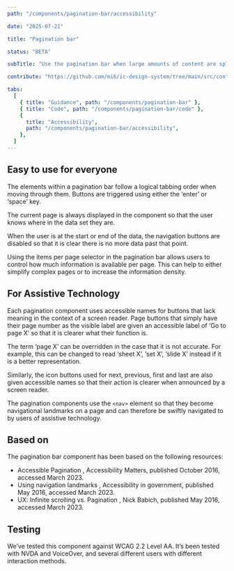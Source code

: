 ```yaml
---
path: "/components/pagination-bar/accessibility"

date: "2025-07-21"

title: "Pagination bar"

status: "BETA"

subTitle: "Use the pagination bar when large amounts of content are split across multiple pages and various pagination options are required."

contribute: "https://github.com/mi6/ic-design-system/tree/main/src/content/structured/components/pagination-bar"

tabs:
  [
    { title: "Guidance", path: "/components/pagination-bar" },
    { title: "Code", path: "/components/pagination-bar/code" },
    {
      title: "Accessibility",
      path: "/components/pagination-bar/accessibility",
    },
  ]
---
```


## Easy to use for everyone

The elements within a pagination bar follow a logical tabbing order when moving through them. Buttons are triggered using either the ‘enter’ or ‘space’ key.

The current page is always displayed in the component so that the user knows where in the data set they are.

When the user is at the start or end of the data, the navigation buttons are disabled so that it is clear there is no more data past that point.

Using the items per page selector in the pagination bar allows users to control how much information is available per page. This can help to either simplify complex pages or to increase the information density.

## For Assistive Technology

Each pagination component uses accessible names for buttons that lack meaning in the context of a screen reader. Page buttons that simply have their page number as the visible label are given an accessible label of ‘Go to page X’ so that it is clearer what their function is.

The term ‘page X’ can be overridden in the case that it is not accurate. For example, this can be changed to read ‘sheet X’, ‘set X’, ‘slide X’ instead if it is a better representation.

Similarly, the icon buttons used for next, previous, first and last are also given accessible names so that their action is clearer when announced by a screen reader.

The pagination components use the `<nav>` element so that they become navigational landmarks on a page and can therefore be swiftly navigated to by users of assistive technology.

## Based on

The pagination bar component has been based on the following resources:

<ul>
  <li>
    <ic-link
      target="_blank"
      href="https://www.a11ymatters.com/pattern/pagination/"
      rel="noreferrer noopener nofollow"
    >
      Accessible Pagination
    </ic-link>
    , Accessibility Matters, published October 2016, accessed March 2023.
  </li>
  <li>
    <ic-link
      target="_blank"
      href="https://accessibility.blog.gov.uk/2016/05/27/using-navigation-landmarks/"
      rel="noreferrer noopener nofollow"
    >
      Using navigation landmarks
    </ic-link>
    , Accessibility in government, published May 2016, accessed March 2023.
  </li>
  <li>
    <ic-link
      target="_blank"
      href="https://uxplanet.org/ux-infinite-scrolling-vs-pagination-1030d29376f1"
      rel="noreferrer noopener nofollow"
    >
      UX: Infinite scrolling vs. Pagination
    </ic-link>
    , Nick Babich, published May 2016, accessed March 2023.
  </li>
</ul>

## Testing

We’ve tested this component against WCAG 2.2 Level AA. It’s been tested with NVDA and VoiceOver, and several different users with different interaction methods.
